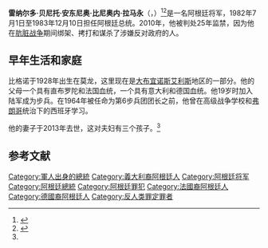 {{Infobox President 
| name=雷纳尔多·比尼奥内
| native_name=Reynaldo Bignone
| image= Reynaldo Bignone-2.jpg
| nationality= [[阿根廷|阿根廷]]
| order=[[阿根廷总统|阿根廷总统]]<br /><small>''[[军政府|军政府]]指派''</small>
| term_start= 1982年7月1日
| term_end= 1983年12月10日
| predecessor= [[阿尔弗雷多·圣琼|阿尔弗雷多·圣琼]] <small>（临时）</small>
| successor= [[劳尔·阿方辛|劳尔·阿方辛]]
|birth_name=雷纳尔多·贝尼托·安东尼奥·比尼奥内
| birth_date= {{birth date|df=yes|1928|01|21}}
| birth_place= {{flag|Argentina}}[[莫龙_(阿根廷)|莫龙]]
| death_date= {{death date and age|2018|03|07|1928|01|21|df=y}}
| death_place= {{flag|Argentina}}[[布宜诺斯艾利斯|布宜诺斯艾利斯]]
| party= 无
| vicepresident  =
| profession= [[军队|军人]]
<!--Military service-->
|nickname= 
|allegiance= {{flagcountry|Argentina}}
|branch= [[File:Coat_of_arms_of_Argentina.svg|15px]] [[阿根廷陆军|阿根廷陆军]]
|serviceyears= 1947–1981
|rank= [[File:General_de_División,_Charretera_de_(pre_1991).png|35px]] 司总，1991年以前的肩章
|unit= 
|commands= 
|awards= 
|signature=Firma Bignone.jpg}}
'''雷纳尔多·贝尼托·安东尼奥·比尼奥内·拉马永'''（{{lang|es|Reynaldo Benito Antonio Bignone Ramayón}}，{{bd|1928年|1月21日|2018年|3月7日|catIdx=Bignone}}）<ref name="nyt obit">{{cite news |url=https://www.nytimes.com/2018/03/09/obituaries/reynaldo-bignone-argentinas-last-military-dictator-dies-at-90.html |title=Reynaldo Bignone, Argentina’s Last Military Dictator, Dies at 90 |work=[[The_New_York_Times|The New York Times]] |date=9 March 2018 |access-date=9 March 2018 |archive-date=2021-03-08 |archive-url=https://web.archive.org/web/20210308220002/https://www.nytimes.com/2018/03/09/obituaries/reynaldo-bignone-argentinas-last-military-dictator-dies-at-90.html |dead-url=no }}</ref><ref>{{cite news |last1=Bernstein |first1=Adam |title=Reynaldo Bignone, last leader of Argentina’s murderous junta, dies at 90 |url=https://www.washingtonpost.com/local/obituaries/reynaldo-bignone-last-leader-of-argentinas-murderous-junta-dies-at-90/2018/03/07/2ab12732-2232-11e8-badd-7c9f29a55815_story.html |accessdate=1 November 2020 |work=Washington Post |date=7 March 2018 |archive-date=2018-06-22 |archive-url=https://web.archive.org/web/20180622165507/https://www.washingtonpost.com/local/obituaries/reynaldo-bignone-last-leader-of-argentinas-murderous-junta-dies-at-90/2018/03/07/2ab12732-2232-11e8-badd-7c9f29a55815_story.html |dead-url=no }}</ref>是一名阿根廷将军，1982年7月1日至1983年12月10日担任阿根廷总统。2010年，他被判处25年监禁，因为他在[[骯髒戰爭_(阿根廷)|肮脏战争]]期间绑架、拷打和谋杀了涉嫌反对政府的人。

==早年生活和家庭==
比格诺于1928年出生在莫龙，这里现在是[[大布宜诺斯艾利斯|大布宜诺斯艾利斯]]地区的一部分。他的父母一个具有直布罗陀和法国血统，一个具有意大利和德国血统。他19岁时加入陆军成为步兵。在1964年被任命为第6步兵团团长之前，他曾在高级战争学校和[[弗朗哥|弗朗哥]]统治下的西班牙学习。

他的妻子于2013年去世，这对夫妇有三个孩子。<ref name="nyt obit" />

==参考文献==
{{reflist}}
{{start box}}
{{s-off}}
{{s-before|[[阿尔弗雷多·圣琼|阿尔弗雷多·圣琼]]}}
{{s-title|[[阿根廷总统|阿根廷总统]]|years=1982年－1983年}}
{{s-after|[[劳尔·阿方辛|劳尔·阿方辛]]}}
{{end box}}

</center>
{{Authority control}}
{{DEFAULTSORT:Bignone, Reynaldo}}

[[Category:軍人出身的總統|Category:軍人出身的總統]]
[[Category:義大利裔阿根廷人|Category:義大利裔阿根廷人]]
[[Category:阿根廷将军|Category:阿根廷将军]]
[[Category:阿根廷總統|Category:阿根廷總統]]
[[Category:阿根廷罪犯|Category:阿根廷罪犯]]
[[Category:法國裔阿根廷人|Category:法國裔阿根廷人]]
[[Category:德國裔阿根廷人|Category:德國裔阿根廷人]]
[[Category:反人类罪定罪者|Category:反人类罪定罪者]]